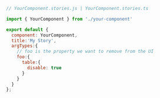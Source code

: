 ```js
// YourComponent.stories.js | YourComponent.stories.ts

import { YourComponent } from './your-component'

export default {
  component: YourComponent,
  title:'My Story',
  argTypes:{
    // foo is the property we want to remove from the UI
    foo:{
      table:{
        disable: true
      }
    }
  }
};
```

